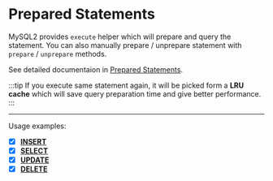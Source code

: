 # Prepared Statements

MySQL2 provides `execute` helper which will prepare and query the statement.
You can also manually prepare / unprepare statement with `prepare` / `unprepare` methods.

See detailed documentaion in [Prepared Statements](/docs/documentation/prepared-statements).

:::tip
If you execute same statement again, it will be picked form a **LRU cache** which will save query preparation time and give better performance.
:::

---

Usage examples:

- [x] [**INSERT**](/docs/examples/prepared-statements/insert)
- [x] [**SELECT**](/docs/examples/prepared-statements/select)
- [x] [**UPDATE**](/docs/examples/prepared-statements/update)
- [x] [**DELETE**](/docs/examples/prepared-statements/delete)
